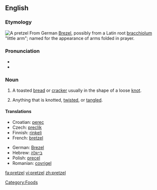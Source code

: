 {{wikipedia}}
{{was wotd|2007|August|18}}
==English==

===Etymology===
[[Image:Breze.jpg|thumb|A pretzel]]
From German [[Brezel]], possibly from a Latin root [[bracchiolum]] "little arm"; named for the appearance of arms folded in prayer.

===Pronunciation===
*{{IPA|/ˈprɛt.səl/}}
*{{audio|en-us-pretzel.ogg|Audio (US)}}

===Noun===
{{en-noun}}

# A toasted [[bread]] or [[cracker]] usually in the shape of a loose [[knot]].
# {{idiomatic}} Anything that is knotted, [[twist]]ed, or [[tangle]]d.

====Translations====
{{trans-top|a toasted bread or cracker in the shape of a knot}}
*Croatian: [[perec]] {{m}}
*Czech: [[preclík]] {{m}}
*Finnish: [[rinkeli]]
*French: [[bretzel]] {{m}}
{{trans-mid}}
*German: [[Brezel]] {{f}}
*Hebrew: [[בייגלה]]
*Polish: [[precel]]
*Romanian: [[covrigel]] {{m}}
{{trans-bottom}}

[[Category:Foods]]

[[fa:pretzel]]
[[vi:pretzel]]
[[zh:pretzel]]